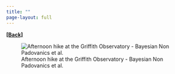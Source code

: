 ```yaml
---
title: ""
page-layout: full
---
```

  
[**[Back]**](../pages/talks.qmd)


![Afternoon hike at the Griffith Observatory - Bayesian Non Padovanics et al.](../images/bnp25_2.jpg)